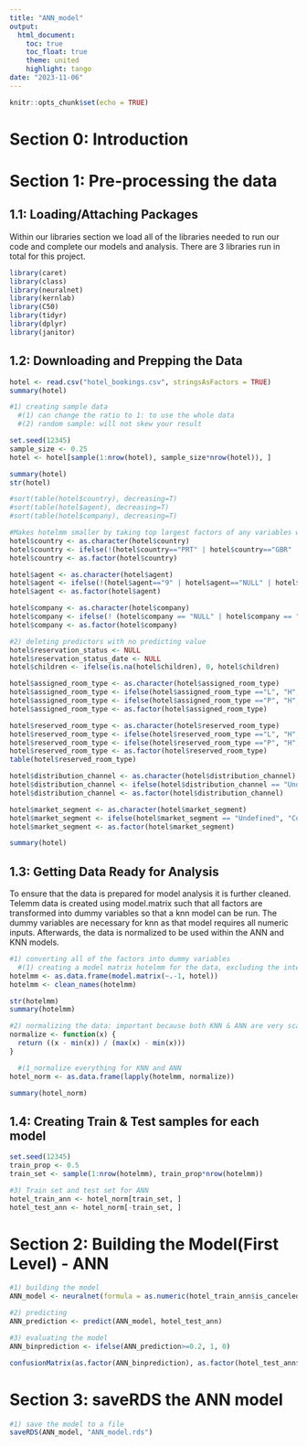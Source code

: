 ---
title: "ANN_model"
output:
  html_document:
    toc: true
    toc_float: true
    theme: united
    highlight: tango
date: "2023-11-06"
---

```{r setup, include=FALSE}
knitr::opts_chunk$set(echo = TRUE)
```

# Section 0: Introduction

# Section 1: Pre-processing the data
## 1.1: Loading/Attaching Packages

Within our libraries section we load all of the libraries needed to run our code and complete our models and analysis. There are 3 libraries run in total for this project.
```{r, cache=TRUE}
library(caret)
library(class)
library(neuralnet)
library(kernlab)
library(C50)
library(tidyr)
library(dplyr)
library(janitor)
```

## 1.2: Downloading and Prepping the Data
```{r, cache=TRUE}
hotel <- read.csv("hotel_bookings.csv", stringsAsFactors = TRUE)
summary(hotel)

#1) creating sample data
  #(1) can change the ratio to 1: to use the whole data
  #(2) random sample: will not skew your result

set.seed(12345)
sample_size <- 0.25
hotel <- hotel[sample(1:nrow(hotel), sample_size*nrow(hotel)), ]

summary(hotel)
str(hotel)
```

```{r, cache=TRUE}
#sort(table(hotel$country), decreasing=T)
#sort(table(hotel$agent), decreasing=T)
#sort(table(hotel$company), decreasing=T)

#Makes hotelmm smaller by taking top largest factors of any variables with more than 15 factors and making all else '999'
hotel$country <- as.character(hotel$country)
hotel$country <- ifelse(!(hotel$country=="PRT" | hotel$country=="GBR" | hotel$country=="FRA" | hotel$country=="ESP" | hotel$country=="DEU" ), "999", hotel$country )
hotel$country <- as.factor(hotel$country)

hotel$agent <- as.character(hotel$agent)
hotel$agent <- ifelse(!(hotel$agent=="9" | hotel$agent=="NULL" | hotel$agent=="240" | hotel$agent=="1"), "999", hotel$agent)
hotel$agent <- as.factor(hotel$agent)

hotel$company <- as.character(hotel$company)
hotel$company <- ifelse(! (hotel$company == "NULL" | hotel$company == "40" | hotel$company == "223"), "999", hotel$company)
hotel$company <- as.factor(hotel$company)

#2) deleting predictors with no predicting value
hotel$reservation_status <- NULL
hotel$reservation_status_date <- NULL
hotel$children <- ifelse(is.na(hotel$children), 0, hotel$children)

hotel$assigned_room_type <- as.character(hotel$assigned_room_type)
hotel$assigned_room_type <- ifelse(hotel$assigned_room_type =="L", "H", hotel$assigned_room_type)
hotel$assigned_room_type <- ifelse(hotel$assigned_room_type =="P", "H", hotel$assigned_room_type)
hotel$assigned_room_type <- as.factor(hotel$assigned_room_type)

hotel$reserved_room_type <- as.character(hotel$reserved_room_type)
hotel$reserved_room_type <- ifelse(hotel$reserved_room_type =="L", "H", hotel$reserved_room_type)
hotel$reserved_room_type <- ifelse(hotel$reserved_room_type =="P", "H", hotel$reserved_room_type)
hotel$reserved_room_type <- as.factor(hotel$reserved_room_type)
table(hotel$reserved_room_type)

hotel$distribution_channel <- as.character(hotel$distribution_channel)
hotel$distribution_channel <- ifelse(hotel$distribution_channel == "Undefined", "GDS", hotel$distribution_channel)
hotel$distribution_channel <- as.factor(hotel$distribution_channel)

hotel$market_segment <- as.character(hotel$market_segment)
hotel$market_segment <- ifelse(hotel$market_segment == "Undefined", "Complementary", hotel$market_segment)
hotel$market_segment <- as.factor(hotel$market_segment)

summary(hotel)
```


## 1.3: Getting Data Ready for Analysis

To ensure that the data is prepared for model analysis it is further cleaned. Telemm data is created using model.matrix such that all factors are transformed into dummy variables so that a knn model can be run. The dummy variables are necessary for knn as that model requires all numeric inputs. Afterwards, the data is normalized to be used within the ANN and KNN models.
```{r, cache=TRUE}
#1) converting all of the factors into dummy variables
  #(1) creating a model matrix hotelmm for the data, excluding the intercept term
hotelmm <- as.data.frame(model.matrix(~.-1, hotel))
hotelmm <- clean_names(hotelmm)

str(hotelmm)
summary(hotelmm)

#2) normalizing the data: important because both KNN & ANN are very scale dependent and without normalization could lead to incorrect classification
normalize <- function(x) {
  return ((x - min(x)) / (max(x) - min(x)))
}

  #(1_normalize everything for KNN and ANN
hotel_norm <- as.data.frame(lapply(hotelmm, normalize))

summary(hotel_norm)
```


## 1.4: Creating Train & Test samples for each model
```{r, cache=TRUE}
set.seed(12345)
train_prop <- 0.5
train_set <- sample(1:nrow(hotelmm), train_prop*nrow(hotelmm))

#3) Train set and test set for ANN
hotel_train_ann <- hotel_norm[train_set, ]
hotel_test_ann <- hotel_norm[-train_set, ]
```


# Section 2: Building the Model(First Level) - ANN
```{r, cache=TRUE}
#1) building the model
ANN_model <- neuralnet(formula = as.numeric(hotel_train_ann$is_canceled) ~ . , data = hotel_train_ann, hidden=2, threshold=0.05)

#2) predicting
ANN_prediction <- predict(ANN_model, hotel_test_ann)

#3) evaluating the model
ANN_binprediction <- ifelse(ANN_prediction>=0.2, 1, 0)

confusionMatrix(as.factor(ANN_binprediction), as.factor(hotel_test_ann$is_canceled), positive = '1')
```


# Section 3: saveRDS the ANN model
```{r}
#1) save the model to a file
saveRDS(ANN_model, "ANN_model.rds")
```

